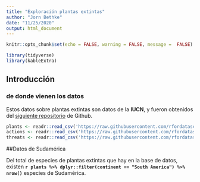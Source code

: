 ```yaml
---
title: "Exploración plantas extintas"
author: "Jorn Bethke"
date: "11/25/2020"
output: html_document
---
```


```r
knitr::opts_chunk$set(echo = FALSE, warning = FALSE, message =  FALSE)

library(tidyverse)
library(kableExtra)
```

## Introducción

### de donde vienen los datos

Estos datos sobre plantas extintas son datos de la **IUCN**, y fueron obtenidos del [siguiente repositorio](https://github.com/rfordatascience/tidytuesday) de Github.

```r
plants <- readr::read_csv('https://raw.githubusercontent.com/rfordatascience/tidytuesday/master/data/2020/2020-08-18/plants.csv')
actions <- readr::read_csv('https://raw.githubusercontent.com/rfordatascience/tidytuesday/master/data/2020/2020-08-18/actions.csv')
threats <- readr::read_csv('https://raw.githubusercontent.com/rfordatascience/tidytuesday/master/data/2020/2020-08-18/threats.csv')
```

##Datos de Sudamérica 

Del total de especies de plantas extintas que hay en la base de datos, existen **`r plants %>% dplyr::filter(continent == "South America") %>% nrow()`** especies de Sudamérica.
